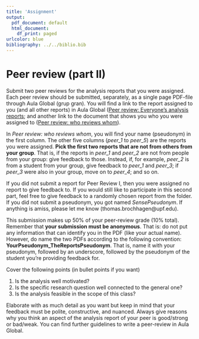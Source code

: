 ```yaml
---
title: 'Assignment'
output:
  pdf_document: default
  html_document:
    df_print: paged
urlcolor: blue
bibliography: ../../biblio.bib
---
```



# Peer review (part II) 

Submit two peer reviews for the analysis reports that you were assigned. Each peer review should be submitted, separately, as a single page PDF-file through Aula Global (grup gran). You will find a link to the report assigned to you (and all other reports) in Aula Global ([Peer review: Everyone's analysis reports](https://drive.google.com/drive/folders/1QwQtJfiEsNXiEzp-p5DbP9_Yy0x-5NY5?usp=sharing); and another link to the document that shows you who you were assigned to ([Peer review: who reviews whom](https://docs.google.com/spreadsheets/d/1nmF6SLbOIT4z8CT_roV4f-L5aTZVqShx8GycmbHxYBM/edit?usp=sharing)). 

In *Peer review: who reviews whom*, you will find your name (pseudonym) in the first column. The other five columns (*peer_1* to *peer_5*) are the reports you were assigned. **Pick the first two reports that are not from others from your group**. That is, if the reports in *peer_1* and *peer_2* are not from people from your group: give feedback to those. Instead, if, for example, *peer_2* is from a student from your group, give feedback to *peer_1* and *peer_3*; if *peer_3* were also in your group, move on to *peer_4*; and so on.

If you did not submit a report for Peer Review I, then you were assigned no report to give feedback to. If you would still like to participate in this second part, feel free to give feedback to a randomly chosen report from the folder. If you did not submit a pseudonym, you got named *SensePseudonym*. If anything is amiss, please let me know (thomas.brochhagen@upf.edu).

This submission makes up 50% of your peer-review grade (10% total). Remember that **your submission must be anonymous**. That is: do not put any information that can identify you in the PDF (like your actual name). However, do name the two PDFs according to the following convention: **YourPseudonym_TheReportsPseudonym**. That is, name it with your pseudonym, followed by an underscore, followed by the pseudonym of the student you're providing feedback for. 

Cover the following points (in bullet points if you want)

  1. Is the analysis well motivated?
  2. Is the specific research question well connected to the general one?
  3. Is the analysis feasible in the scope of this class? 
  
Elaborate with as much detail as you want but keep in mind that your feedback must be polite, constructive, and nuanced. Always give reasons why you think an aspect of the analysis report of your peer is good/strong or bad/weak. You can find further guidelines to write a peer-review in Aula Global.
